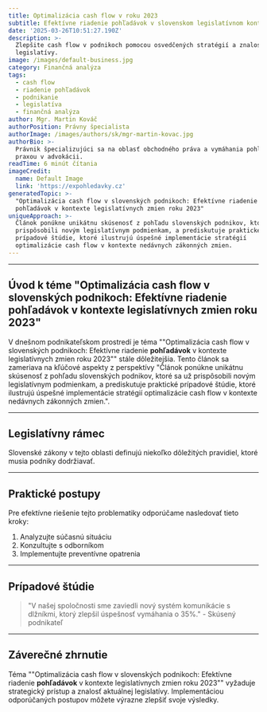 ```yaml
---
title: Optimalizácia cash flow v roku 2023
subtitle: Efektívne riadenie pohľadávok v slovenskom legislatívnom kontexte
date: '2025-03-26T10:51:27.190Z'
description: >-
  Zlepšite cash flow v podnikoch pomocou osvedčených stratégií a znalosti
  legislatívy.
image: /images/default-business.jpg
category: Finančná analýza
tags:
  - cash flow
  - riadenie pohľadávok
  - podnikanie
  - legislatíva
  - finančná analýza
author: Mgr. Martin Kováč
authorPosition: Právny špecialista
authorImage: /images/authors/sk/mgr-martin-kovac.jpg
authorBio: >-
  Právnik špecializujúci sa na oblasť obchodného práva a vymáhania pohľadávok s
  praxou v advokácii.
readTime: 6 minút čítania
imageCredit:
  name: Default Image
  link: 'https://expohledavky.cz'
generatedTopic: >-
  "Optimalizácia cash flow v slovenských podnikoch: Efektívne riadenie
  pohľadávok v kontexte legislatívnych zmien roku 2023"
uniqueApproach: >-
  Článok ponúkne unikátnu skúsenosť z pohľadu slovenských podnikov, ktoré sa už
  prispôsobili novým legislatívnym podmienkam, a prediskutuje praktické
  prípadové štúdie, ktoré ilustrujú úspešné implementácie stratégií
  optimalizácie cash flow v kontexte nedávnych zákonných zmien.
---
```





---

## Úvod k téme "Optimalizácia cash flow v slovenských podnikoch: Efektívne riadenie **pohľadávok** v kontexte legislatívnych zmien roku 2023"

V dnešnom podnikateľskom prostredí je téma ""Optimalizácia cash flow v slovenských podnikoch: Efektívne riadenie **pohľadávok** v kontexte legislatívnych zmien roku 2023"" stále dôležitejšia. Tento článok sa zameriava na kľúčové aspekty z perspektívy "Článok ponúkne unikátnu skúsenosť z pohľadu slovenských podnikov, ktoré sa už prispôsobili novým legislatívnym podmienkam, a prediskutuje praktické prípadové štúdie, ktoré ilustrujú úspešné implementácie stratégií optimalizácie cash flow v kontexte nedávnych zákonných zmien.".



---

## Legislatívny rámec

Slovenské zákony v tejto oblasti definujú niekoľko dôležitých pravidiel, ktoré musia podniky dodržiavať.



---

## Praktické postupy

Pre efektívne riešenie tejto problematiky odporúčame nasledovať tieto kroky:

1. Analyzujte súčasnú situáciu
2. Konzultujte s odborníkom
3. Implementujte preventívne opatrenia



---

## Prípadové štúdie

> "V našej spoločnosti sme zaviedli nový systém komunikácie s dlžníkmi, ktorý zlepšil úspešnosť vymáhania o 35%." - Skúsený podnikateľ



---

## Záverečné zhrnutie

Téma ""Optimalizácia cash flow v slovenských podnikoch: Efektívne riadenie **pohľadávok** v kontexte legislatívnych zmien roku 2023"" vyžaduje strategický prístup a znalosť aktuálnej legislatívy. Implementáciou odporúčaných postupov môžete výrazne zlepšiť svoje výsledky.
